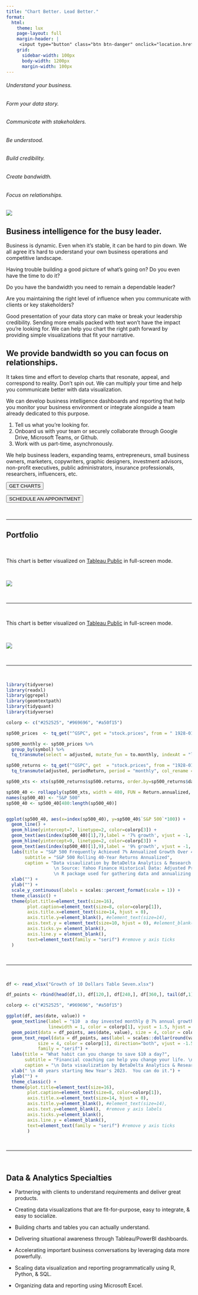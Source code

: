 ```yaml
---
title: "Chart Better. Lead Better."
format:
  html:
    theme: lux
    page-layout: full
    margin-header: |
     <input type="button" class="btn btn-danger" onclick="location.href='https://share.hsforms.com/1I8JrOQTdS2SPY59SMnyfNge0x16';" value="GET CHARTS">
    grid:
      sidebar-width: 100px
      body-width: 1200px
      margin-width: 100px
---
```


###### Understand your business.

###### Form your data story.

###### Communicate with stakeholders.

###### Be understood.

###### Build credibility.

###### Create bandwidth.

###### Focus on relationships.

![](pexels-alex-andrews-1203808.jpg)

## Business intelligence for the busy leader. 

Business is dynamic.  Even when it's stable, it can be hard to pin down.  We all agree it's hard to understand your own business operations and competitive landscape.  

Having trouble building a good picture of what's going on?  Do you even have the time to do it?  

Do you have the bandwidth you need to remain a dependable leader?  

Are you maintaining the right level of influence when you communicate with clients or key stakeholders?

Good presentation of your data story can make or break your leadership credibility.  Sending more emails packed with text won't have the impact you're looking for.  We can help you chart the right path forward by providing simple visualizations that fit your narrative.  

## We provide bandwidth so you can focus on relationships.

It takes time and effort to develop charts that resonate, appeal, and correspond to reality.  Don't spin out. We can multiply your time and help you communicate better with data visualization.   

We can develop business intelligence dashboards and reporting that help you monitor your business environment or integrate alongside a team already dedicated to this purpose. 

1.  Tell us what you're looking for.
2.  Onboard us with your team or securely collaborate through Google Drive, Microsoft Teams, or Github.
3.  Work with us part-time, asynchronously.

We help business leaders, expanding teams, entrepreneurs, small business owners, marketers, copywriters, graphic designers, investment advisors, non-profit executives, public administrators, insurance professionals, researchers, influencers, etc.

<i class="bi bi-graph-up" ></i> <input type="button" class="btn btn-danger" onclick="location.href='https://share.hsforms.com/1I8JrOQTdS2SPY59SMnyfNge0x16';" value="GET CHARTS">

<i class="bi bi-calendar-week-fill" ></i> <input type="button" class="btn btn-info" onclick="location.href='https://calendly.com/brian-davidhizar/30min';" value="SCHEDULE AN APPOINTMENT">

<br>
  
***

## Portfolio

<br>

This chart is better visualized on [Tableau Public](https://public.tableau.com/views/KillCollegeCreditCards/Dashboard1?:language=en-US&:display_count=n&:origin=viz_share_link) in full-screen mode.

<br>

![](CCCM.png)

<br>

***

<br>

This chart is better visualized on [Tableau Public](https://public.tableau.com/views/ChevyCamaro/Dashboard1?:language=en-US&:display_count=n&:origin=viz_share_link) in full-screen mode.

<br>

![](camaro.png)

<br>

***

<br>

```r
library(tidyverse)
library(readxl)
library(ggrepel)
library(geomtextpath)
library(tidyquant)
library(tidyverse)

colorp <- c("#252525", "#969696", "#a50f15")

sp500_prices  <- tq_get("^GSPC", get = "stock.prices", from = " 1928-01-01")

sp500_monthly <- sp500_prices %>%
  group_by(symbol) %>%
  tq_transmute(select = adjusted, mutate_fun = to.monthly, indexAt = "lastof")

sp500_returns <- tq_get("^GSPC", get  = "stock.prices", from = "1928-01-01", to   = "2022-11-30") %>%
  tq_transmute(adjusted, periodReturn, period = "monthly", col_rename = "sp500.returns")

sp500_xts <- xts(sp500_returns$sp500.returns, order.by=sp500_returns$date)

sp500_40 <- rollapply(sp500_xts, width = 480, FUN = Return.annualized, fill = 0) 
names(sp500_40) <- "S&P 500"
sp500_40 <- sp500_40[480:length(sp500_40)]


ggplot(sp500_40, aes(x=index(sp500_40), y=sp500_40$`S&P 500`*100)) + 
  geom_line() +
  geom_hline(yintercept=7, linetype=2, color=colorp[3]) +
  geom_text(aes(index(sp500_40)[1],7),label = '7% growth', vjust = -1, hjust=.3, color=colorp[3], family='serif', size=4) +
  geom_hline(yintercept=9, linetype=2, color=colorp[3]) +
  geom_text(aes(index(sp500_40)[1],9),label = '9% growth', vjust = -1, hjust=.3, color=colorp[3], family='serif', size=4) +
  labs(title = "S&P 500 Frequently Achieved 7% Annualized Growth Over 40-Year Periods",
       subtitle = "S&P 500 Rolling 40-Year Returns Annualized",
       caption = "Data visaulization by BetaDelta Analytics & Research
                  \n Source: Yahoo Finance Historical Data: Adjusted Prices for ^GSPC
                  \n R package used for gathering data and annualizing returns: tidyquant") + 
  xlab("") +
  ylab("") +
  scale_y_continuous(labels = scales::percent_format(scale = 1)) +
  theme_classic() +
  theme(plot.title=element_text(size=16),
        plot.caption=element_text(size=8, color=colorp[1]),
        axis.title.x=element_text(size=14, hjust = 0),
        axis.title.y=element_blank(), #element_text(size=14),
        axis.text.y = element_text(size=10, hjust = 0), #element_blank(),  #remove y axis labels
        axis.ticks.y= element_blank(),
        axis.line.y = element_blank(),
        text=element_text(family = "serif") #remove y axis ticks
  )
```

<br>

***

<br>

```r

df <- read_xlsx("Growth of 10 Dollars Table Seven.xlsx")

df_points <- rbind(head(df,1), df[120,], df[240,], df[360,], tail(df,1))

colorp <- c("#252525", "#969696", "#a50f15")

ggplot(df, aes(date, value)) + 
  geom_textline(label = "$10  a day invested monthly @ 7% annual growth.", 
                linewidth = 1, color = colorp[1], vjust = 1.5, hjust = 0.75, family = "serif", size = 5) +
  geom_point(data = df_points, aes(date, value), size = 4, color = colorp[3], family = "serif") +
  geom_text_repel(data = df_points, aes(label = scales::dollar(round(value,0))), 
            size = 4, color = colorp[1], direction="both", vjust = -1.5, hjust = 1.2, point.padding = 10, 
            family = "serif") + 
  labs(title = "What habit can you change to save $10 a day?",
       subtitle = "Financial coaching can help you change your life. \n7% annual return on investment is no guarantee, but totally doable.",
       caption = "\n Data visaulization by BetaDelta Analytics & Research") + 
  xlab(" \n 40 years starting New Year's 2023.  You can do it.") +
  ylab("") +
  theme_classic() +
  theme(plot.title=element_text(size=16),
        plot.caption=element_text(size=8, color=colorp[1]),
        axis.title.x=element_text(size=14, hjust = 0),
        axis.title.y=element_blank(), #element_text(size=14),
        axis.text.y=element_blank(),  #remove y axis labels
        axis.ticks.y=element_blank(),
        axis.line.y = element_blank(),
        text=element_text(family = "serif") #remove y axis ticks
        )
```

<br>

***

<br>

## Data & Analytics Specialties

-   Partnering with clients to understand requirements and deliver great products.

-   Creating data visualizations that are fit-for-purpose, easy to integrate, & easy to socialize.

-   Building charts and tables you can actually understand.

-   Delivering situational awareness through Tableau/PowerBI dashboards.

-   Accelerating important business conversations by leveraging data more powerfully.

-   Scaling data visualization and reporting programmatically using R, Python, & SQL.

-   Organizing data and reporting using Microsoft Excel.
